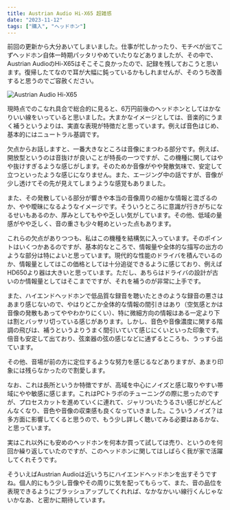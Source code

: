```yaml
---
title: Austrian Audio Hi-X65 超雑感
date: "2023-11-12"
tags: ["購入", "ヘッドホン"]
---
```


前回の更新から大分あいてしまいました。仕事が忙しかったり、モチベが出てこずヘッドホン自体一時期パッタリやめていたりなどありましたが、その中で、Austrian AudioのHi-X65はそこそこ良かったので、記録を残しておこうと思います。復帰したてなので耳が大幅に鈍っているかもしれませんが、そのうち改善すると思うのでご容赦ください。

![Austrian Audio Hi-X65](/images/posts/20231112_hi-x65.webp)

現時点でのこなれ具合で総合的に見ると、6万円前後のヘッドホンとしてはかなりいい線をいっていると思いました。大まかなイメージとしては、音楽的にうまく補うというよりは、実直な表現が特徴だと思っています。例えば音色はじめ、基本的にはニュートラル基調です。

欠点からお話しますと、一番大きなところは音像にまつわる部分です。例えば、開放型というのは音抜けが良いことが特長の一つですが、この機種に関してはやや抜けすぎるような感じがします。そのためか音像がやや発散気味で、安定して立つといったような感じになりません。また、エージング中の話ですが、音像が少し透けてその先が見えてしまうような感覚もありました。

また、その発散している部分が響きや本当の音像周りの細かな情報と混ざるのか、やや曖昧になるようなイメージです。そういうところに意識が行きがちになるせいもあるのか、厚みとしてもやや乏しい気がしています。その他、低域の量感がやや乏しく、音の重さも少々軽めといった点もあります。

これらの欠点がありつつも、私はこの機種を結構気に入っています。そのポイントはいくつかあるのですが、基本的なところで、情報量や全体的な描写の出方のような部分は特によいと思っています。現代的な性能のドライバを積んでいるのか、情報量としてはこの価格としては十分追従できるように感じており、例えばHD650より器は大きいと思っています。ただし、あちらはドライバの設計が古いのか情報量としてはそこまでですが、それを補うのが非常に上手です。

また、ハイエンドヘッドホンで低品質な録音を聴いたときのような録音の悪さはあまり感じないので、やはりどこか全体的な情報の間引きはあり（空気感とかは音像の発散もあってややわかりにくい）、特に微細方向の情報はある一定より下は割とバッサリ切っている感じがあります。しかし、音色や音像濃度に関する階調の飛びは、補うというよりうまく間引いていて感じにくいといった印象です。倍音も安定して出ており、弦楽器の弦の感じなどに通ずるところも、うっすら出ています。

その他、音場が前の方に定位するような努力を感じるなどありますが、あまり印象には残らなかったので割愛します。

なお、これは長所というか特徴ですが、高域を中心にノイズと感じ取りやすい帯域にやや敏感に感じます。これはPCトラポのチューニングの際に思ったのですが、プロセスカットを進めていくに連れて、ジャリついたうるさい感じがどんどんなくなり、音色や音像の収束感も良くなっていきました。こういうノイズ？は多方面に影響してくると思うので、もう少し詳しく聴いてみる必要はあるかな、と思っています。

実はこれ以外にも安めのヘッドホンを何本か買って試しては売り、というのを何回か繰り返していたのですが、このヘッドホンに関してはしばらく我が家で活躍してくれそうです。

そういえばAustrian Audioは近いうちにハイエンドヘッドホンを出すそうですね。個人的にもう少し音像やその周りに気を配ってもらって、また、音の品位を表現できるようにブラッシュアップしてくれれば、なかなかいい線行くんじゃないかなあ、と密かに期待しています。
